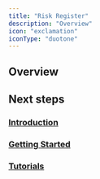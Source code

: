 ```yaml
---
title: "Risk Register"
description: "Overview"
icon: "exclamation"
iconType: "duotone"
---
```



<ModuleCards />

## Overview

## Next steps

### <Icon icon="book-open-cover" iconType="duotone" /> [Introduction](/risk/introduction)

### <Icon icon="rocket" iconType="duotone" /> [Getting Started](/risk/getting-started)

### <Icon icon="film" iconType="duotone" /> [Tutorials](/risk/tutorials)
